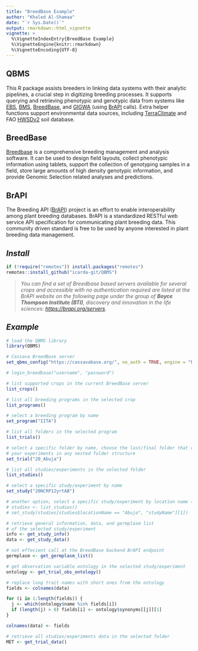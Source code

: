 ```yaml
---
title: "BreedBase Example"
author: "Khaled Al-Shamaa"
date: "`r Sys.Date()`"
output: rmarkdown::html_vignette
vignette: >
  %\VignetteIndexEntry{BreedBase Example}
  %\VignetteEngine{knitr::rmarkdown}
  %\VignetteEncoding{UTF-8}
---
```


## QBMS
This R package assists breeders in linking data systems with their analytic pipelines, a crucial step in digitizing breeding processes. It supports querying and retrieving phenotypic and genotypic data from systems like [EBS](https://ebs.excellenceinbreeding.org/), [BMS](https://bmspro.io/), [BreedBase](https://breedbase.org), and [GIGWA](https://southgreen.fr/content/gigwa) (using [BrAPI](https://brapi.org/) calls). Extra helper functions support environmental data sources, including [TerraClimate](https://www.climatologylab.org/terraclimate.html) and FAO [HWSDv2](https://gaez.fao.org/pages/hwsd) soil database.

## BreedBase
[Breedbase](https://breedbase.org/) is a comprehensive breeding management and analysis software. It can be used to design field layouts, collect phenotypic information using tablets, support the collection of genotyping samples in a field, store large amounts of high density genotypic information, and provide Genomic Selection related analyses and predictions.

## BrAPI
The Breeding API ([BrAPI](https://brapi.org/)) project is an effort to enable interoperability among plant breeding databases. BrAPI is a standardized RESTful web service API specification for communicating plant breeding data. This community driven standard is free to be used by anyone interested in plant breeding data management.

## _Install_
```r
if (!require("remotes")) install.packages("remotes")
remotes::install_github("icarda-git/QBMS")
```

>*You can find a set of Breedbase based servers available for several crops and accessible with no authentication required are listed at the BrAPI website on the following page under the group of **Boyce Thompson Institute (BTI)**, discovery and innovation in the life sciences: [https://brapi.org/servers](https://brapi.org/servers).*

## _Example_
```r
# load the QBMS library
library(QBMS)

# Cassava BreedBase server
set_qbms_config("https://cassavabase.org/", no_auth = TRUE, engine = "breedbase")

# login_breedbase("username", "password")

# list supported crops in the current BreedBase server
list_crops()

# list all breeding programs in the selected crop
list_programs()

# select a breeding program by name
set_program("IITA")

# list all folders in the selected program
list_trials()

# select a specific folder by name, choose the last/final folder that contains 
# your experiments in any nested folder structure
set_trial("20_Abuja")

# list all studies/experiments in the selected folder
list_studies()

# select a specific study/experiment by name
set_study("20NCRP12yrtAB")

# another option, select a specific study/experiment by location name (first match)
# studies <- list_studies()
# set_study(studies[studies$locationName == "Abuja", "studyName"][1])

# retrieve general information, data, and germplasm list 
# of the selected study/experiment
info <- get_study_info()
data <- get_study_data()

# not effecient call at the BreedBase backend BrAPI endpoint
germplasm <- get_germplasm_list()

# get observation variable ontology in the selected study/experiment
ontology <- get_trial_obs_ontology()

# replace long trait names with short ones from the ontology 
fields <- colnames(data) 

for (i in 1:length(fields)) {
  j <- which(ontology$name %in% fields[i])
  if (length(j) > 0) fields[i] <- ontology$synonyms[[j]][1]
}

colnames(data) <- fields

# retrieve all studies/experiments data in the selected folder
MET <- get_trial_data()

```